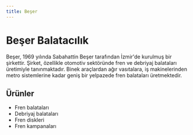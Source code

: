 ```yaml
---
title: Beşer
---
```


# Beşer Balatacılık

Beşer, 1969 yılında Sabahattin Beşer tarafından İzmir'de kurulmuş bir şirkettir. Şirket, özellikle otomotiv sektöründe fren ve debriyaj balataları üretimiyle tanınmaktadır. Binek araçlardan ağır vasıtalara, iş makinelerinden metro sistemlerine kadar geniş bir yelpazede fren balataları üretmektedir.

## Ürünler

*   Fren balataları
*   Debriyaj balataları
*   Fren diskleri
*   Fren kampanaları
